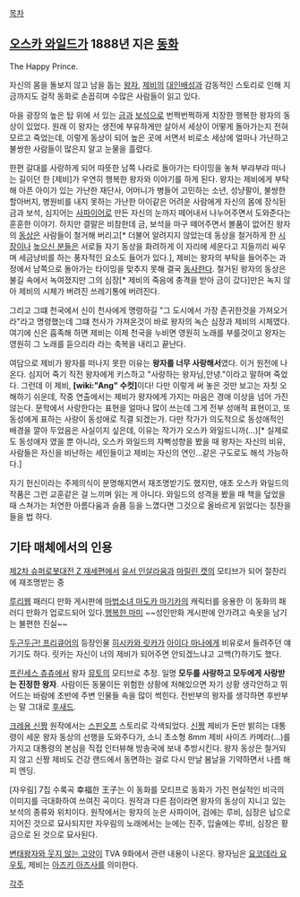 [[목차]]

== [[오스카 와일드]]가 1888년 지은 [[동화]] ==
The Happy Prince.

자신의 몸을 돌보지 않고 남을 돕는 [[왕자]], [[제비]]의 [[대인배]]성과 감동적인 스토리로 인해 지금까지도 걸작 동화로 손꼽히며 수많은 사람들이 읽고 있다.

마을 광장의 높은 탑 위에 서 있는 [[금]]과 [[보석]]으로 번쩍번쩍하게 치장한 행복한 왕자의 동상이 있었다. 원래 이 왕자는 생전에 부유하게만 살아서 세상이 어떻게 돌아가는지 전혀 모르고 죽었는데, 이렇게 동상이 되어 높은 곳에 서면서 비로소 세상에 얼마나 가난하고 불쌍한 사람들이 많은지 알고 눈물을 흘렸다. 

한편 갈대를 사랑하게 되어 따뜻한 남쪽 나라로 돌아가는 타이밍을 놓쳐 부랴부랴 떠나는 길이던 한 [제비]가 우연히 행복한 왕자와 이야기를 하게 된다. 왕자는 제비에게 부탁해 아픈 아이가 있는 가난한 재단사, 어머니가 병들어 고민하는 소년, 성냥팔이, 불쌍한 할아버지, 병원비를 내지 못하는 가난한 아이같은 어려운 사람에게 자신의 몸에 장식된 금과 보석, 심지어는 [[사파이어]]로 만든 자신의 눈까지 떼어내서 나누어주면서 도와준다는 훈훈한 이야기. 
하지만 결말은 비참한데 금, 보석을 마구 떼어주면서 볼품이 없어진 왕자의 [[동상]]은 사람들이 철거해 버리고[* 더불어 알려지지 않았는데 동상을 철거하게 한 [[시장]]이나 [[높으신 분]]들은 서로들 자기 동상을 화려하게 이 자리에 세운다고 지들끼리 싸우며 세금낭비를 하는 풍자적인 요소도 들어가 있다.], 제비는 왕자의 부탁을 들어주는 과정에서 남쪽으로 돌아가는 타이밍을 맞추지 못해 결국 [[동사]]한다. 철거된 왕자의 동상은 불길 속에서 녹여졌지만 그의 심장[* 제비의 죽음에 충격을 받아 금이 갔다]만은 녹지 않아 제비의 시체가 버려진 쓰레기통에 버려진다.

그리고 그떄 천국에서 신이 천사에게 명령하길 "그 도시에서 가장 존귀한것을 가져오거라"라고 명령했는데 그떄 천사가 가져온것이 바로 왕자의 녹슨 심장과 제비의 시체였다. 여기에 신은 흡족해 하면 제비는 이제 천국을 누비면 영원히 노래를 부를것이고 왕자는 영원히 그 노래를 듣으리라 라는 축복을 내리고 끝난다.

여담으로 제비가 왕자를 떠나지 못한 이유는 '''왕자를 너무 사랑해서'''였다. 이거 원전에 나온다. 심지어 죽기 직전 왕자에게 키스하고 "사랑하는 왕자님,안녕."이라고 말하며 죽었다. 그런데 이 제비, '''[wiki:"Ang" 수컷]'''이다! 다만 이렇게 써 놓은 것만 보고는 자칫 오해하기 쉬운데, 작중 연출에서는 제비가 왕자에게 가지는 마음은 경애 이상을 넘어 가진 않는다. 문학에서 사랑한다는 표현을 얼마나 많이 쓰는데 그게 전부 성애적 표현이고, 또 동성에게 표하는 사랑이 동성애로 직결 되겠는가. 다만 작가가 의도적으로 동성애적인 배경을 깔아 두었음은 사실이지 싶은데, 이유는 작가가 오스카 와일드니까(...)[* 실제로도 동성애자 였을 뿐 아니라, 오스카 와일드의 자뻑성향을 봤을 때 왕자는 자신의 비유, 사람들은 자신을 비난하는 세인들이고 제비는 자신의 연인...같은 구도로도 해석 가능하다.]

자기 헌신이라는 주제의식이 분명해지면서 재조명받기도 했지만, 애초 오스카 와일드의 작품은 그런 교훈같은 걸 느끼며 읽는 게 아니다. 와일드의 성격을 봤을 때 책을 덮었을 때 스쳐가는 처연한 아름다움과 슬픔 등을 느꼈다면 그것으로 올바르게 읽었다는 칭찬을 들을 법 하다.

== 기타 매체에서의 인용 ==
[[제2차 슈퍼로봇대전 Z 재세편]]에서 [[유서 인살라움]]과 [[마릴린 캣]]의 모티브가 되어 절찬리에 재조명받는 중

[[루리웹]] 패러디 만화 게시판에 [[마법소녀 마도카 마기카]]의 캐릭터를 응용한 이 동화의 패러디 만화가 업로드되어 있다.[http://bbs2.ruliweb.daum.net/gaia/do/ruliweb/family/217/read?articleId=14926628&bbsId=G005&itemId=64&pageIndex=1 행복한 마미] ~~성인만화 게시판에 안가려고 속옷을 남기는 불편한 진실~~

[[두근두근! 프리큐어]]의 등장인물 [[히시카와 릿카]]가 [[아이다 마나]]에게 비유로서 들려주던 얘기기도 하다. 릿카는 자신이 너의 제비가 되어주면 안되겠느냐고 고백(?)하기도 했다.

[[프린세스 츄츄]]에서 왕자 [[뮤토]]의 모티브로 추정. 일명 '''모두를 사랑하고 모두에게 사랑받는 진정한 왕자'''. 사람이든 동물이든 위험한 상황에 처해있으면 자기 상황 생각안하고 뛰어드는 바람에 초반에 주변 인물들 속을 많이 썩힌다. 전반부의 왕자를 생각하면 후반부는 말 그대로 [[후새드]].

[[크레용 신짱]] 원작에서는 [[스핀오프]] 스토리로 각색되었다. [[신짱]] 제비가 돈만 밝히는 대통령이 세운 왕자 동상의 선행을 도와주다가, 소니 초소형 8mm 제비 사이즈 카메라(...)를 가지고 대통령의 본심을 직접 인터뷰해 방송국에 보내 추방시킨다. 왕자 동상은 철거되지 않고 신짱 제비도 건강 랜드에서 동면하는 걸로 다시 만날 봄날을 기약하면서 나름 해피 엔딩.

[자우림] 7집 수록곡 幸福한 王子는 이 동화를 모티프로 동화가 가진 현실적인 비극의 이미지를 극대화하여 쓰여진 곡이다. 원작과 다른 점이라면 왕자의 동상이 지니고 있는 보석의 종류와 위치이다. 원작에서는 왕자의 눈은 사파이어, 검에는 루비, 심장은 납으로 지어진 것으로 묘사되지만 자우림의 노래에서는 눈에는 진주, 입술에는 루비, 심장은 황금으로 된 것으로 묘사된다.

[[변태왕자와 웃지 않는 고양이]] TVA 9화에서 관련 내용이 나온다. 왕자님은 [[요코데라 요우토]], 제비는 [[아즈키 아즈사]]를 의미한다.

[[각주]]

